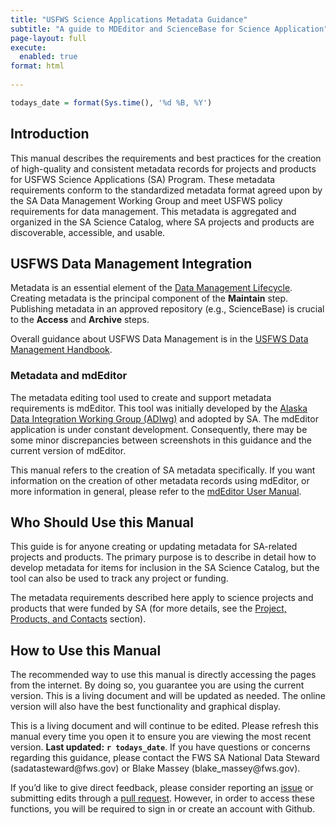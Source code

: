 ```yaml
---
title: "USFWS Science Applications Metadata Guidance"
subtitle: "A guide to MDEditor and ScienceBase for Science Application"
page-layout: full
execute: 
  enabled: true
format: html
    
---
```


```r
todays_date = format(Sys.time(), '%d %B, %Y')
```

## Introduction

This manual describes the requirements and best practices for the creation of 
high-quality and consistent metadata records for projects and products for 
USFWS Science Applications (SA) Program. These metadata requirements conform to 
the standardized metadata format agreed upon by the SA Data Management Working 
Group and meet USFWS policy requirements for data management. This metadata is 
aggregated and organized in the SA Science Catalog, where SA projects and 
products are discoverable, accessible, and usable.

## USFWS Data Management Integration

Metadata is an essential element of the [Data Management Lifecycle](https://doimspp.sharepoint.com/sites/fws-data/SitePages/Data_management_life_cycle_home.aspx). 
Creating metadata is the principal component of the **Maintain** step. 
Publishing metadata in an approved repository (e.g., ScienceBase) is crucial
to the **Access** and **Archive** steps.

Overall guidance about USFWS Data Management is in the [USFWS Data Management Handbook](https://doimspp.sharepoint.com/sites/fws-data/Shared%20Documents/References/DataManagementHandbook.pdf?web=1).

### Metadata and mdEditor

The metadata editing tool used to create and support metadata requirements 
is mdEditor. This tool was initially developed by the 
[Alaska Data Integration Working Group (ADIwg)](http://www.adiwg.org/about/) 
and adopted by SA. The mdEditor application is under constant development. 
Consequently, there may be some minor discrepancies between screenshots in this 
guidance and the current version of mdEditor.

This manual refers to the creation of SA metadata specifically. If you want 
information on the creation of other metadata records using mdEditor, or more 
information in general, please refer to the 
[mdEditor User Manual](https://adiwg.gitbooks.io/mdeditor/content/).

## Who Should Use this Manual

This guide is for anyone creating or updating metadata for SA-related projects 
and products. The primary purpose is to describe in detail how to develop 
metadata for items for inclusion in the SA Science Catalog, but the tool can 
also be used to track any project or funding.

The metadata requirements described here apply to science projects and products 
that were funded by SA (for more details, see the 
[Project, Products, and Contacts](content/projects_products_contacts.qmd) section).

## How to Use this Manual

The recommended way to use this manual is directly accessing the pages from the 
internet. By doing so, you guarantee you are using the current version. This is 
a living document and will be updated as needed. The online version will 
also have the best functionality and graphical display.

This is a living document and will continue to be edited. Please refresh 
this manual every time you open it to ensure you are viewing the most recent 
version. **Last updated:** **`r todays_date`**. If you have questions or 
concerns regarding this guidance, please contact the FWS SA National Data Steward
(sadatasteward@fws.gov) or Blake Massey (blake_massey@fws.gov).

If you’d like to give direct feedback, please consider reporting an
[issue](https://github.com/USFWS/sciapps_metadata_guidance/issues/new) 
or submitting edits through a 
[pull request](https://github.com/USFWS/sciapps_metadata_guidance). However, 
in order to access these functions, you will be required to sign in or
create an account with Github.